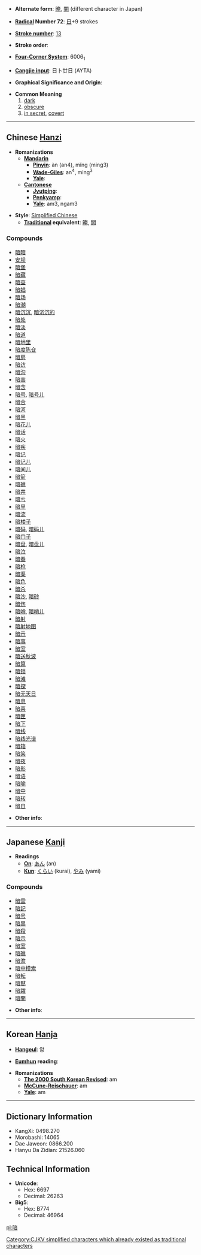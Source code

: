 * '''Alternate form''': [[晻]], [[闇]] (different character in Japan)

* '''[[Wiktionary:Chinese radical index| Radical]] Number 72''': [[Wiktionary:Chinese radical index 日|日]]+9 strokes

* '''[[Wiktionary:Chinese total strokes index|Stroke number]]''': [[Wiktionary:Chinese total strokes index 13|13]]

* '''Stroke order''': 

* '''[[Wiktionary:Chinese four corner index|Four-Corner System]]''': 6006<sub>1</sub>

* '''[[Wiktionary:Chinese Cangjie index|Cangjie input]]''': 日卜廿日 (AYTA)

* '''Graphical Significance and Origin''': 

* '''Common Meaning'''
*#[[dark]]
*# [[obscure]]
*# [[in secret]], [[covert]]


----

== Chinese [[Hanzi]] ==

* '''Romanizations'''
** '''[[Mandarin]]'''
*** '''[[Pinyin]]''': àn (an4), mǐng (ming3)
*** '''[[Wade-Giles]]''': an<sup>4</sup>, ming<sup>3</sup>
*** '''[[Yale]]''': 
** '''[[Cantonese]]'''
*** '''[[Jyutping]]''':
*** '''[[Penkyamp]]''': 
*** '''[[Yale]]''': am3, ngam3

* '''Style''': [[Simplified Chinese]] 
** '''[[Traditional Chinese|Traditional]] equivalent''': [[晻]], [[闇]]

===Compounds===
*[[暗暗]]
*[[安坝]]
*[[暗堡]]
*[[暗藏]]
*[[暗查]]
*[[暗娼]]
*[[暗场]]
*[[暗潮]]
*[[暗沉沉]], [[暗沉沉的]]
*[[暗处]]
*[[暗淡]]
*[[暗道]]
*[[暗地里]]
*[[暗度陈仓]]
*[[暗房]]
*[[暗访]]
*[[暗沟]]
*[[暗害]]
*[[暗含]]
*[[暗号]], [[暗号儿]]
*[[暗合]]
*[[暗河]]
*[[暗黑]]
*[[暗花儿]]
*[[暗话]]
*[[暗火]]
*[[暗疾]]
*[[暗记]]
*[[暗记儿]]
*[[暗间儿]]
*[[暗箭]]
*[[暗礁]]
*[[暗井]]
*[[暗亏]]
*[[暗里]]
*[[暗流]]
*[[暗楼子]]
*[[暗码]], [[暗码儿]]
*[[暗门子]]
*[[暗盘]], [[暗盘儿]]
*[[暗泣]]
*[[暗器]]
*[[暗枪]]
*[[暗渠]]
*[[暗色]]
*[[暗杀]]
*[[暗沙]], [[暗砂]]
*[[暗伤]]
*[[暗哨]], [[暗哨儿]]
*[[暗射]]
*[[暗射地图]]
*[[暗示]]
*[[暗事]]
*[[暗室]]
*[[暗送秋波]]
*[[暗算]]
*[[暗锁]]
*[[暗滩]]
*[[暗探]]
*[[暗无天日]]
*[[暗息]]
*[[暗喜]]
*[[暗匣]]
*[[暗下]]
*[[暗线]]
*[[暗线光谱]]
*[[暗箱]]
*[[暗笑]]
*[[暗夜]]
*[[暗影]]
*[[暗语]]
*[[暗喻]]
*[[暗中]]
*[[暗转]]
*[[暗自]]

* '''Other info''': 

----

== Japanese [[Kanji]] ==

* '''Readings'''
** '''[[On]]''': [[あん]] (an)
** '''[[Kun]]''': [[くらい]] (kurai), [[やみ]] (yami)

===Compounds===
*[[暗雲]]
*[[暗記]]
*[[暗号]]
*[[暗黒]]
*[[暗殺]]
*[[暗示]]
*[[暗室]]
*[[暗礁]]
*[[暗澹]]
*[[暗中模索]]
*[[暗転]]
*[[暗黙]]
*[[暗躍]]
*[[暗闇]]

* '''Other info''':  

----

== Korean [[Hanja]] ==

* '''[[Hangeul]]''': 암

* '''[[Eumhun]] reading''': 

* '''Romanizations'''
** '''[[The 2000 South Korean Revised Romanization|The 2000 South Korean Revised]]''': am
** '''[[McCune-Reischauer]]''': am
** '''[[Yale]]''': am

----

== Dictionary Information ==

* KangXi: 0498.270
* Morobashi: 14065
* Dae Jaweon: 0866.200
* Hanyu Da Zidian: 21526.060

== Technical Information ==

* '''Unicode''':
** Hex: 6697
** Decimal: 26263
* '''Big5''':
** Hex: B774
** Decimal: 46964

[[Category:CJKV simplified characters which already existed as traditional characters]]

[[pl:暗]]